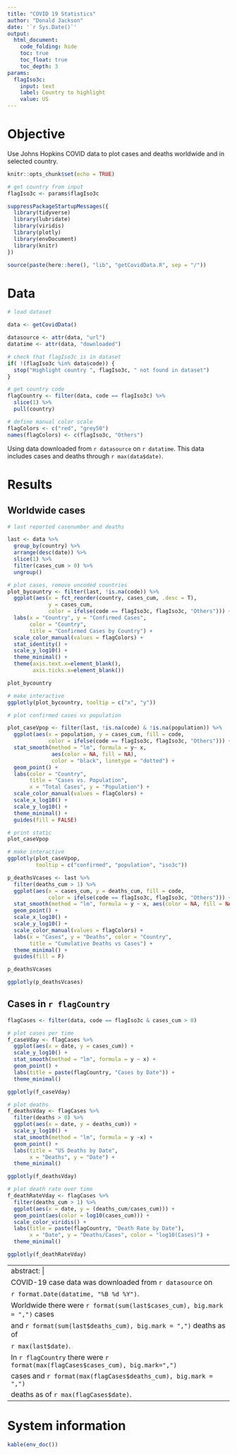 ---
title: "COVID 19 Statistics"
author: "Donald Jackson"
date: '`r Sys.Date()`'
output: 
  html_document:
    code_folding: hide
    toc: true
    toc_float: true
    toc_depth: 3
params:
  flagIso3c:
    input: text
    label: Country to highlight
    value: US
---

# Objective

Use Johns Hopkins COVID data to plot cases and deaths worldwide and in selected country.

```{r setup, include=FALSE}
knitr::opts_chunk$set(echo = TRUE)

# get country from input
flagIso3c <- params$flagIso3c

```

```{r packages}
suppressPackageStartupMessages({
  library(tidyverse)
  library(lubridate)
  library(viridis)
  library(plotly)
  library(envDocument)
  library(knitr)
})
```

```{r functions}
source(paste(here::here(), "lib", "getCovidData.R", sep = "/"))
```

# Data
```{r datasets}
# load dataset

data <- getCovidData()

datasource <- attr(data, "url")
datatime <- attr(data, "downloaded")

# check that flagIso3c is in dataset
if( !(flagIso3c %in% data$code)) {
  stop("Highlight country ", flagIso3c, " not found in dataset")
}

# get country code
flagCountry <- filter(data, code == flagIso3c) %>% 
  slice(1) %>% 
  pull(country) 

# define manual color scale
flagColors <- c("red", "grey50")
names(flagColors) <- c(flagIso3c, "Others")

```

Using data downloaded from `r datasource` on `r datatime`.
This data includes cases and deaths through `r max(data$date)`.

# Results

## Worldwide cases

```{r last_cases}
# last reported casenumber and deaths

last <- data %>%
  group_by(country) %>%
  arrange(desc(date)) %>%
  slice(1) %>%
  filter(cases_cum > 0) %>%
  ungroup() 
```

```{r plot_bycountry}
# plot cases, remove uncoded countries
plot_bycountry <- filter(last, !is.na(code)) %>%
  ggplot(aes(x = fct_reorder(country, cases_cum, .desc = T),
             y = cases_cum, 
             color = ifelse(code == flagIso3c, flagIso3c, "Others"))) +
  labs(x = "Country", y = "Confirmed Cases",
       color = "Country",
       title = "Confirmed Cases by Country") +
  scale_color_manual(values = flagColors) +
  stat_identity() +
  scale_y_log10() +
  theme_minimal() +
  theme(axis.text.x=element_blank(),
        axis.ticks.x=element_blank())

plot_bycountry

# make interactive
ggplotly(plot_bycountry, tooltip = c("x", "y"))

```

```{r cases vs population}
# plot confirmed cases vs population

plot_caseVpop <- filter(last, !is.na(code) & !is.na(population)) %>%
  ggplot(aes(x = population, y = cases_cum, fill = code,
             color = ifelse(code == flagIso3c, flagIso3c, "Others"))) +
  stat_smooth(method = "lm", formula = y~ x,
              aes(color = NA, fill = NA),
              color = "black", linetype = "dotted") +
  geom_point() +
  labs(color = "Country",
       title = "Cases vs. Population",
       x = "Total Cases", y = "Population") +
  scale_color_manual(values = flagColors) +
  scale_x_log10() +
  scale_y_log10() +
  theme_minimal() +
  guides(fill = FALSE)

# print static
plot_caseVpop

# make interactive
ggplotly(plot_caseVpop, 
         tooltip = c("confirmed", "population", "iso3c"))

```

```{r deaths vs cases}

p_deathsVcases <- last %>% 
  filter(deaths_cum > 1) %>% 
  ggplot(aes(x = cases_cum, y = deaths_cum, fill = code,
             color = ifelse(code == flagIso3c, flagIso3c, "Others"))) +
  stat_smooth(method = "lm", formula = y ~ x, aes(color = NA, fill = NA)) +
  geom_point() +
  scale_x_log10() +
  scale_y_log10() +
  scale_color_manual(values = flagColors) +
  labs(x = "Cases", y = "Deaths", color = "Country",
       title = "Cumulative Deaths vs Cases") +
  theme_minimal() +
  guides(fill = F)

p_deathsVcases

ggplotly(p_deathsVcases)

```


## Cases in `r flagCountry`

```{r flag_cases}
flagCases <- filter(data, code == flagIso3c & cases_cum > 0)

# plot cases per time
f_caseVday <- flagCases %>%
  ggplot(aes(x = date, y = cases_cum)) +
  scale_y_log10() +
  stat_smooth(method = "lm", formula = y ~ x) +
  geom_point() +
  labs(title = paste(flagCountry, "Cases by Date")) +
  theme_minimal()

ggplotly(f_caseVday)

# plot deaths
f_deathsVday <- flagCases %>%
  filter(deaths > 0) %>%
  ggplot(aes(x = date, y = deaths_cum)) +
  scale_y_log10() +
  stat_smooth(method = "lm", formula = y ~x) +
  geom_point() +
  labs(title = "US Deaths by Date",
       x = "Deaths", y = "Date") +
  theme_minimal()

ggplotly(f_deathsVday)

# plot death rate over time
f_deathRateVday <- flagCases %>%
  filter(deaths_cum > 1) %>%
  ggplot(aes(x = date, y = (deaths_cum/cases_cum))) +
  geom_point(aes(color = log10(cases_cum))) +
  scale_color_viridis() +
  labs(title = paste(flagCountry, "Death Rate by Date"),
       x = "Date", y = "Deaths/Cases", color = "log10(Cases)") +
  theme_minimal()

ggplotly(f_deathRateVday)

```

---
abstract: |
  COVID-19 case data was downloaded from `r datasource` on
  `r format.Date(datatime, "%B %d %Y")`.
  Worldwide there were `r format(sum(last$cases_cum), big.mark = ",")` cases 
  and `r format(sum(last$deaths_cum), big.mark = ",")` deaths as of 
  `r max(last$date)`.
  In `r flagCountry` there were `r format(max(flagCases$cases_cum), big.mark=",")` 
  cases and `r format(max(flagCases$deaths_cum), big.mark = ",")` 
  deaths as of `r max(flagCases$date)`.
---

# System information

```{r environment_info}
kable(env_doc())
```
